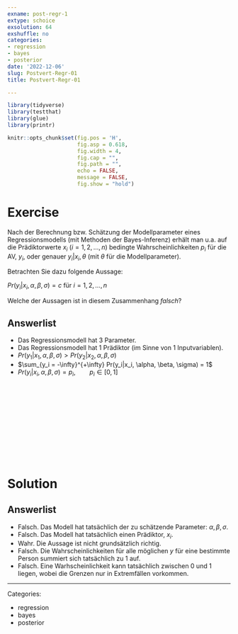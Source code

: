 ```yaml
---
exname: post-regr-1
extype: schoice
exsolution: 64
exshuffle: no
categories:
- regression
- bayes
- posterior
date: '2022-12-06'
slug: Postvert-Regr-01
title: Postvert-Regr-01

---
```





```r
library(tidyverse)
library(testthat)
library(glue)
library(printr)
```


```r
knitr::opts_chunk$set(fig.pos = 'H',
                      fig.asp = 0.618,
                      fig.width = 4,
                      fig.cap = "", 
                      fig.path = "",
                      echo = FALSE,
                      message = FALSE,
                      fig.show = "hold")
```






# Exercise



Nach der Berechnung bzw. Schätzung der Modellparameter eines Regressionsmodells (mit Methoden der Bayes-Inferenz) 
erhält man u.a. auf die Prädiktorwerte $x_i$ ($i=1,2,...,n$) bedingte Wahrscheinlichkeiten $p_i$ für die AV, $y_i$,
oder genauer $y_i|x_i,\theta$ 
(mit $\theta$ für die Modellparameter).


Betrachten Sie dazu folgende Aussage:


$Pr(y_i|x_i, \alpha, \beta, \sigma) = c$ für $i=1,2,...,n$



Welche der Aussagen ist in diesem Zusammenhang *falsch*?


Answerlist
----------
* Das Regressionsmodell hat 3 Parameter.
* Das Regressionsmodell hat 1 Prädiktor (im Sinne von 1 Inputvariablen).
* $Pr(y_1|x_1, \alpha, \beta, \sigma) > Pr(y_2|x_2, \alpha, \beta, \sigma)$
* $\sum_{y_i = -\infty}^{+\infty} Pr(y_i|x_i, \alpha, \beta, \sigma) = 1$
* $Pr(y_i|x_i, \alpha, \beta, \sigma) = p_i, \qquad p_i \in [0,1]$



</br>
</br>
</br>
</br>
</br>
</br>
</br>
</br>
</br>
</br>

# Solution


Answerlist
----------


* Falsch. Das Modell hat tatsächlich der zu schätzende Parameter: $\alpha, \beta, \sigma$.
* Falsch. Das Modell hat tatsächlich einen Prädiktor, $x_i$.
* Wahr. Die Aussage ist nicht grundsätzlich richtig. 
* Falsch. Die Wahrscheinlichkeiten für alle möglichen $y$ für eine bestimmte Person summiert sich tatsächlich zu 1 auf.
* Falsch. Eine Warhscheinlichkeit kann tatsächlich zwischen 0 und 1 liegen, wobei die Grenzen nur in Extremfällen vorkommen.




---

Categories: 

- regression
- bayes
- posterior

